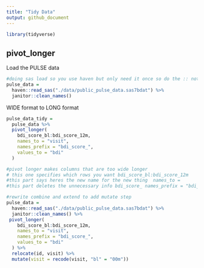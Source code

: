 ```yaml
---
title: "Tidy Data"
output: github_document
---
```



```r
library(tidyverse)
```

## pivot_longer

Load the PULSE data

```r
#doing sas load so you use haven but only need it once so do the :: not the library
pulse_data = 
  haven::read_sas("./data/public_pulse_data.sas7bdat") %>% 
  janitor::clean_names()
```

WIDE format to LONG format

```r
pulse_data_tidy = 
  pulse_data %>% 
  pivot_longer(
    bdi_score_bl:bdi_score_12m,
    names_to = "visit",
    names_prefix = "bdi_score_",
    values_to = "bdi"
  )

#pivot longer makes columns that are too wide longer
# this one specifies which rows you want bdi_score_bl:bdi_score_12m
#this part says heres the new name for the new thing  names_to = 
#this part deletes the unnecessary info bdi_score_ names_prefix = "bdi_score_",
```

```r
#rewrite combine and extend to add mutate step
pulse_data = 
  haven::read_sas("./data/public_pulse_data.sas7bdat") %>% 
  janitor::clean_names() %>% 
 pivot_longer(
    bdi_score_bl:bdi_score_12m,
    names_to = "visit",
    names_prefix = "bdi_score_",
    values_to = "bdi"
  ) %>% 
  relocate(id, visit) %>% 
  mutate(visit = recode(visit, "bl" = "00m"))

```

